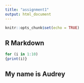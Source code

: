 ```yaml
---
title: "assignment1"
output: html_document
---
```


```r
knitr::opts_chunk$set(echo = TRUE)
```

## R Markdown
```r
for (i in 1:10)
{print(i)}
```

## My name is Audrey
